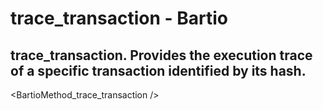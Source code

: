# trace_transaction - Bartio

## trace_transaction. Provides the execution trace of a specific transaction identified by its hash.


<BartioMethod_trace_transaction />
